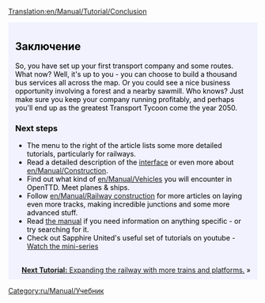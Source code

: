 [[Translation:en/Manual/Tutorial/Conclusion]]
{{ru/Перевод|en/Manual/Tutorial/Conclusion|2}}

{{en/Tabs|5|5
|ru/Manual/Tutorial/Main Page|1. Начало игры<!--
-->|ru/Manual/Tutorial/Автобусы|2. Автобусы<!--
-->|ru/Manual/Tutorial/Поезда|3. Поезда<!--
-->|ru/Manual/Tutorial/Самолёты|4. Самолёты<!--
-->|ru/Manual/Tutorial/Заключение|5. Заключение}}
<div style="padding:.5em 1em 1em 1em; border-top:none; background-color:#f1f2fe; color:#000;">
{{ru/Manual/Tutorial/Учебник}}
==Заключение==
So, you have set up your first transport company and some routes. What now? Well, it's up to you - you can choose to build a thousand bus services all across the map. Or you could see a nice business opportunity involving a forest and a nearby sawmill. Who knows? Just make sure you keep your company running profitably, and perhaps you'll end up as the greatest Transport Tycoon come the year 2050.

===Next steps===
* The menu to the right of the article lists some more detailed tutorials, particularly for railways.
* Read a detailed description of the [[en/Manual/Game interface|interface]] or even more about [[en/Manual/Construction]].
* Find out what kind of [[en/Manual/Vehicles]] you will encounter in OpenTTD. Meet planes & ships.
* Follow [[en/Manual/Railway construction]] for more articles on laying even more tracks, making incredible junctions and some more advanced stuff.
* Read [[en/Manual/Main Page|the manual]] if you need information on anything specific - or try searching for it.
* Check out Sapphire United's useful set of tutorials on youtube - [http://www.youtube.com/watch?v=KAriYewKvj8&feature=PlayList&p=C168C0CB0588B9A0&index=0&playnext=1 Watch the mini-series]

<br style="clear:both;">
<span style="float: right">[[en/Manual/Tutorial/Two Platforms|'''Next Tutorial:''' Expanding the railway with more trains and platforms.]] &raquo;</span>
</div>
[[Category:ru/Manual/Учебник]]